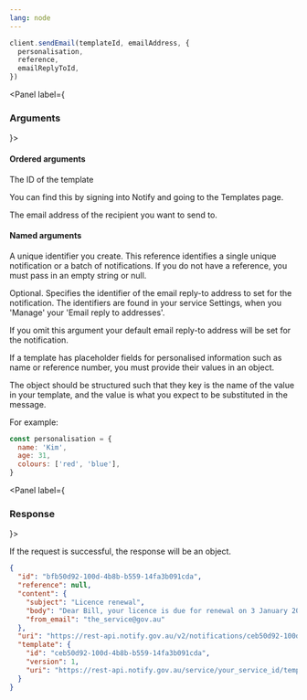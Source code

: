 ```yaml
---
lang: node
---
```


```javascript
client.sendEmail(templateId, emailAddress, {
  personalisation,
  reference,
  emailReplyToId,
})
```

<Panel label={<H3 appearAs={H5}>Arguments</H3>}>

#### Ordered arguments

<Parameters>
  <Parameter required name="templateId">

The ID of the template

You can find this by signing into Notify and
going to the Templates page.

  </Parameter>
  <Parameter required name="emailAddress">

The email address of the recipient you want to send to.

  </Parameter>
</Parameters>

#### Named arguments

<Parameters>
  <Parameter optional name="reference">

A unique identifier you create. This reference identifies a single unique notification or a batch of notifications. If you do not have a reference, you must pass in an empty string or null.

  </Parameter>
  <Parameter optional name="emailReplyToId">

Optional. Specifies the identifier of the email reply-to address to set for the
notification. The identifiers are found in your service Settings, when you
'Manage' your 'Email reply to addresses'.

If you omit this argument your default email reply-to address will be set for
the notification.

  </Parameter>
  <Parameter optional name="personalisation">

If a template has placeholder fields for personalised information such as name
or reference number, you must provide their values in an object.

The object should be structured such that they key is the name
of the value in your template, and the value is what you expect to be
substituted in the message.

For example:

```javascript
const personalisation = {
  name: 'Kim',
  age: 31,
  colours: ['red', 'blue'],
}
```

  </Parameter>
</Parameters>
</Panel>

<Panel label={<H3 appearAs={H5}>Response</H3>}>

If the request is successful, the response will be an object.

```json
{
  "id": "bfb50d92-100d-4b8b-b559-14fa3b091cda",
  "reference": null,
  "content": {
    "subject": "Licence renewal",
    "body": "Dear Bill, your licence is due for renewal on 3 January 2016.",
    "from_email": "the_service@gov.au"
  },
  "uri": "https://rest-api.notify.gov.au/v2/notifications/ceb50d92-100d-4b8b-b559-14fa3b091cd",
  "template": {
    "id": "ceb50d92-100d-4b8b-b559-14fa3b091cda",
    "version": 1,
    "uri": "https://rest-api.notify.gov.au/service/your_service_id/templates/bfb50d92-100d-4b8b-b559-14fa3b091cda"
  }
}
```

</Panel>
